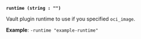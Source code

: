 <a id="plugin-flag-runtime" />

**`runtime (string : "")`**

Vault plugin runtime to use if you specified `oci_image`.

**Example**: `-runtime "example-runtime"`
